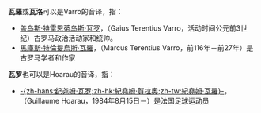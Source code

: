 '''瓦羅'''或'''瓦洛'''可以是Varro的音译，指：

* [[盖乌斯·特雷恩蒂乌斯·瓦罗|盖乌斯·特雷恩蒂乌斯·瓦罗]]，（Gaius Terentius Varro，活动时间公元前3世纪）古罗马政治活动家和统帅。
* [[馬庫斯·特倫提烏斯·瓦羅|馬庫斯·特倫提烏斯·瓦羅]]，（Marcus Terentius Varro，前116年－前27年）是古罗马学者和作家

'''瓦罗'''也可以是Hoarau的音译，指：
* [[纪尧姆·瓦罗|-{zh-hans:纪尧姆·瓦罗;zh-hk:紀堯姆·賀拉奧;zh-tw:紀堯姆·瓦羅}-]]，（Guillaume Hoarau，1984年8月15日－）是法国足球运动员

{{消歧义|CAT=二字人名消歧义}}